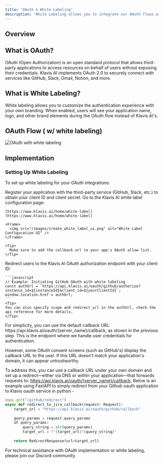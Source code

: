 ```yaml
---
title: 'OAuth & White Labeling'
description: 'White Labeling allows you to integrate our OAuth flows with your own branding and custom OAuth applications'
---
```




## Overview

## What is OAuth?

OAuth (Open Authorization) is an open standard protocol that allows third-party applications to access resources on behalf of users without exposing their credentials. Klavis AI implements OAuth 2.0 to securely connect with services like GitHub, Slack, Gmail, Notion, and more.

## What is White Labeling?

White labeling allows you to customize the authentication experience with your own branding. When enabled, users will see your application name, logo, and other brand elements during the OAuth flow instead of Klavis AI's.

## OAuth Flow ( w/ white labeling)

![OAuth with white labeling](/images/white-labeling.png)


## Implementation

### Setting Up White Labeling

To set up white labeling for your OAuth integrations:

<Steps>
  <Step title="Register Your Application">
    Register your application with the third-party service (GitHub, Slack, etc.) to obtain your client ID and client secret.
  </Step>
  <Step title="Configure White Labeling in Klavis AI">
    Go to the Klavis AI white label configuration page:
    
    [https://www.klavis.ai/home/white-label](https://www.klavis.ai/home/white-label)
    
    <Frame>
      <img src="/images/create_white_label_ui.png" alt="White Label Configuration UI" />
    </Frame>
    
    <Tip>
      Make sure to add the callback url to your app's OAuth allow list.
    </Tip>
  </Step>
  <Step title="Implement OAuth Authorization">
    Redirect users to the Klavis AI OAuth authorization endpoint with your client ID:
    
    ```javascript
    // Example: Initiating GitHub OAuth with white labeling
    const authUrl = `https://api.klavis.ai/oauth/github/authorize?instance_id=${instanceId}&client_id=${yourClientId}`;
    window.location.href = authUrl;
    ```
    <Tip>
    You can also specify scope and redirect_url in the authUrl, check the api reference for more details.
    </Tip>
  </Step>
  <Step title="(Optional) Add Your Own Callback URL">
    For simplicity, you can use the default callback URL: https://api.klavis.ai/oauth/{server_name}/callback,
as shown in the previous step. This is the endpoint where we handle user credentials for authentication.

However, some OAuth consent screens (such as GitHub's) display the callback URL to the user. If this URL doesn't match your application's domain, it can appear untrustworthy.

To address this, you can use a callback URL under your own domain and set up a redirect—either via DNS or within your application—that forwards requests to:
https://api.klavis.ai/oauth/{server_name}/callback. Below is an example using FastAPI to simply redirect from your Github oauth application to Klavis oauth service in python - 

```python
@app.get("/github/redirect")
async def redirect_to_jira_callback(request: Request):
    target_url = "https://api.klavis.ai/oauth/github/callback"
    
    query_params = request.query_params
    if query_params:
        query_string = str(query_params)
        target_url = f"{target_url}?{query_string}"
        
    return RedirectResponse(url=target_url)
```

  </Step>

</Steps>

For technical assistance with OAuth implementation or white labeling, please join our Discord community.
